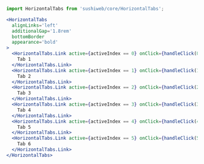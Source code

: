
<Meta title='HorizontalTabs' component={HorizontalTabs} />

```jsx
import HorizontalTabs from 'sushiweb/core/HorizontalTabs';
```

<HorizontalStory />

```jsx
<HorizontalTabs
  alignLinks='left'
  additionalGap='1.8rem'
  bottomBorder
  appearance='bold'
>
  <HorizontalTabs.Link active={activeIndex == 0} onClick={handleClick(0)}>
    Tab 1
  </HorizontalTabs.Link>
  <HorizontalTabs.Link active={activeIndex == 1} onClick={handleClick(1)}>
    Tab 2
  </HorizontalTabs.Link>
  <HorizontalTabs.Link active={activeIndex == 2} onClick={handleClick(2)}>
    Tab 3
  </HorizontalTabs.Link>
  <HorizontalTabs.Link active={activeIndex == 3} onClick={handleClick(3)}>
    Tab 4
  </HorizontalTabs.Link>
  <HorizontalTabs.Link active={activeIndex == 4} onClick={handleClick(4)}>
    Tab 5
  </HorizontalTabs.Link>
  <HorizontalTabs.Link active={activeIndex == 5} onClick={handleClick(5)}>
    Tab 6
  </HorizontalTabs.Link>
</HorizontalTabs>
```
